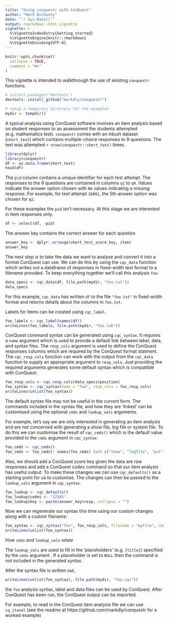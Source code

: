 ```yaml
---
title: "Using conquestr with ConQuest"
author: "Mark Dulhunty"
date: "`r Sys.Date()`"
output: rmarkdown::html_vignette
vignette: >
  %\VignetteIndexEntry{Getting_started}
  %\VignetteEngine{knitr::rmarkdown}
  %\VignetteEncoding{UTF-8}
---
```


```r
knitr::opts_chunk$set(
  collapse = TRUE,
  comment = "#>"
)
```

This vignette is intended to walkthrough the use of existing `conquestr` functions.

```r
# install.packages("devtools")
devtools::install_github("markdly/conquestr")
```

```r
# setup a temporary directory for the examples
mydir <- tempdir()
```


A typical analysis using ConQuest software involves an item analysis based on student responses to an assessment the students attempted (e.g. mathematics test). `conquestr` comes with an inbuilt dataset (`short_test`) which contains multiple-choice responses to 9 questions. The test was attempted `r nrow(conquestr::short_test)` times. 

```r
library(dplyr)
library(conquestr)
df <- as.data.frame(short_test)
head(df)
```

The `pid` column contains a unique identifier for each test attempt. The responses to the 9 questions are contained in columns `q1` to `q9`. Values indicate the answer option chosen with `NA` values indicating a missing response. For example, for test attempt `10001`, the 5th answer option was chosen for `q2`.

For these examples the `pid` isn't necessary. At this stage we are interested in item responses only.

```r
df <- select(df, -pid)
```

The answer key contains the correct answer for each question

```r
answer_key <- dplyr::arrange(short_test_score_key, item)
answer_key
```

The next step is to take the data we want to analyse and convert it into a format ConQuest can use. We can do this by using the `cqc_data` function which writes out a dataframe of responses in fixed-width text format to a filename provided. To keep everything together we'll call this analysis `foo`.

```r
data_specs <- cqc_data(df, file.path(mydir, "foo.txt"))
data_specs
```

For this example, `cqc_data` has written `df` to the file `"foo.txt"` in fixed-width format and returns details about the columns in `foo.txt`. 

Labels for items can be created using `cqc_label`.

```r
foo_labels <- cqc_label(names(df))
writeLines(foo_labels, file.path(mydir, "foo.lab")) 
```

ConQuest command syntax can be generated using `cqc_syntax`. It requires a `name` argument which is used to provide a default link between label, data, and syntax files. The `resp_cols` argument is used to define the ConQuest responses columns which are required by the ConQuest format statment. The `cqc_resp_cols` function can work with the output from the `cqc_data` function to supply an appropriate argument to `resp_cols`. Just providing the required arguments generates some default syntax which is compatible with ConQuest:

```r
foo_resp_cols <- cqc_resp_cols(data_specs$position)
foo_syntax <- cqc_syntax(name = "foo", resp_cols = foo_resp_cols)
writeLines(unlist(foo_syntax))
```

The default syntax file may not be useful in the current form. The commands included in the syntax file, and how they are 'linked' can be customised using the optional `cmds` and `lookup_vals` arguments.

For example, let's say we are only interested in generating an item analysis and are not concerned with generating a show file, log file or system file. To do this we can customise the result of `cqc_cmds()` which is the default value provided to the `cmds` argument in `cqc_syntax`.

```r
foo_cmds <- cqc_cmds() 
foo_cmds <- foo_cmds[! names(foo_cmds) %in% c("show", "logfile", "put")]
```

Also, we should add a ConQuest score key given the data are raw responses and add a ConQuest codes command so that our item analysis has useful output. To make these changes we can use `cqc_defaults()` as a starting point for us to customise. The changes can then be passed to the `lookup_vals` argument in `cqc_syntax`.  

```r
foo_lookup <- cqc_defaults()
foo_lookup$codes <- "12345"
foo_lookup$key <- paste(answer_key$resp, collapse = "")
```

Now we can regenerate our syntax this time using our custom changes along with a custom filename:

```r
foo_syntax <- cqc_syntax("foo", foo_resp_cols, filename = "myfile", cmds = foo_cmds, lookup_vals = foo_lookup)
writeLines(unlist(foo_syntax)) 
```

*How `cmds` and `lookup_vals` relate*

The `lookup_vals` are used to fill in the 'placeholders' (e.g. `{title}`) specified by the `cmds` argument . If a placeholder is set to `NULL` then the command is not included in the generated syntax. 

After the syntax file is written out,

```r
writeLines(unlist(foo_syntax), file.path(mydir, "foo.cqc")) 
```

the `foo` analysis syntax, label and data files can be used by ConQuest. After ConQuest has been run, the ConQuest output can be imported.

For example, to read in the ConQuest item analysis file we can use `cq_itanal` (see the readme at https://github.com/markdly/conquestr for a worked example)

